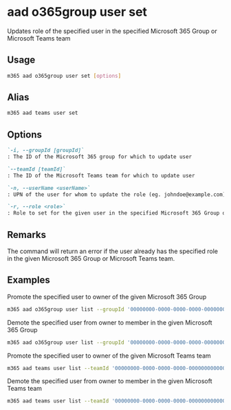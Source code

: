 
# aad o365group user set

Updates role of the specified user in the specified Microsoft 365 Group or Microsoft Teams team

## Usage

```sh
m365 aad o365group user set [options]
```

## Alias

```sh
m365 aad teams user set
```

## Options

```md defintion-list
`-i, --groupId [groupId]`
: The ID of the Microsoft 365 group for which to update user

`--teamId [teamId]`
: The ID of the Microsoft Teams team for which to update user

`-n, --userName <userName>`
: UPN of the user for whom to update the role (eg. johndoe@example.com)

`-r, --role <role>`
: Role to set for the given user in the specified Microsoft 365 Group or Microsoft Teams team. Allowed values: `Owner`, `Member`
```

<Global />

## Remarks

The command will return an error if the user already has the specified role in the given Microsoft 365 Group or Microsoft Teams team.

## Examples

Promote the specified user to owner of the given Microsoft 365 Group

```sh
m365 aad o365group user list --groupId '00000000-0000-0000-0000-000000000000' --userName 'anne.matthews@contoso.onmicrosoft.com' --role Owner
```

Demote the specified user from owner to member in the given Microsoft 365 Group

```sh
m365 aad o365group user list --groupId '00000000-0000-0000-0000-000000000000' --userName 'anne.matthews@contoso.onmicrosoft.com' --role Member
```

Promote the specified user to owner of the given Microsoft Teams team

```sh
m365 aad teams user list --teamId '00000000-0000-0000-0000-000000000000' --userName 'anne.matthews@contoso.onmicrosoft.com' --role Owner
```

Demote the specified user from owner to member in the given Microsoft Teams team

```sh
m365 aad teams user list --teamId '00000000-0000-0000-0000-000000000000' --userName 'anne.matthews@contoso.onmicrosoft.com' --role Member
```
